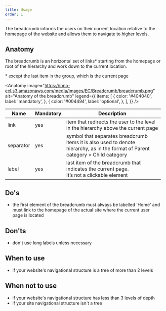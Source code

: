 ```yaml
---
title: Usage
order: 1
---
```



<Paragraph size="lead">
  The breadcrumb informs the users on their current location relative to the
  homepage of the website and allows them to navigate to higher levels.
</Paragraph>

## Anatomy

The breadcrumb is an horizontal set of links\* starting from the homepage or root of the hierarchy and work down to the current location.

<Paragraph size="s">
  * except the last item in the group, which is the current page
</Paragraph>

<Anatomy
  image="https://inno-ecl.s3.amazonaws.com/media/images/EC/Breadcrumb/breadcrumb.png"
  alt="Anatomy of the breadcrumb"
  legend={{
    items: [
      {
        color: '#404040',
        label: 'mandatory',
      },
      {
        color: '#004494',
        label: 'optional',
      },
    ],
  }}
/>

| Name      | Mandatory | Description                                                                                                                         |
| --------- | --------- | ----------------------------------------------------------------------------------------------------------------------------------- |
| link      | yes       | item that redirects the user to the level in the hierarchy above the current page                                                   |
| separator | yes       | symbol that separates breadcrumb items it is also used to denote hierarchy, as in the format of Parent category &gt; Child category |
| label     | yes       | last item of the breadcrumb that indicates the current page.<br />It’s not a clickable element                                      |

## Do's

- the first element of the breadcrumb must always be labelled 'Home' and must link to the homepage of the actual site where the current user page is located

## Don'ts

- don't use long labels unless necessary

## When to use

- if your website's navigational structure is a tree of more than 2 levels

## When not to use

- if your website's navigational structure has less than 3 levels of depth
- if your site navigational structure isn't a tree
